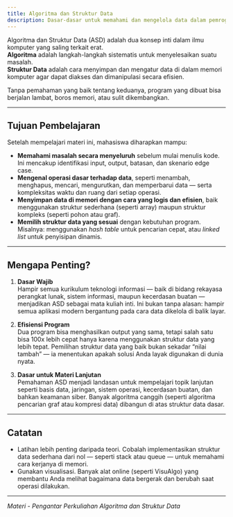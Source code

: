 ```yaml
---
title: Algoritma dan Struktur Data
description: Dasar-dasar untuk memahami dan mengelola data dalam pemrograman
---
```


Algoritma dan Struktur Data (ASD) adalah dua konsep inti dalam ilmu komputer yang saling terkait erat.  
**Algoritma** adalah langkah-langkah sistematis untuk menyelesaikan suatu masalah.  
**Struktur Data** adalah cara menyimpan dan mengatur data di dalam memori komputer agar dapat diakses dan dimanipulasi secara efisien.

Tanpa pemahaman yang baik tentang keduanya, program yang dibuat bisa berjalan lambat, boros memori, atau sulit dikembangkan.

---

## Tujuan Pembelajaran

Setelah mempelajari materi ini, mahasiswa diharapkan mampu:

- **Memahami masalah secara menyeluruh** sebelum mulai menulis kode. Ini mencakup identifikasi input, output, batasan, dan skenario edge case.
- **Mengenal operasi dasar terhadap data**, seperti menambah, menghapus, mencari, mengurutkan, dan memperbarui data — serta kompleksitas waktu dan ruang dari setiap operasi.
- **Menyimpan data di memori dengan cara yang logis dan efisien**, baik menggunakan struktur sederhana (seperti array) maupun struktur kompleks (seperti pohon atau graf).
- **Memilih struktur data yang sesuai** dengan kebutuhan program. Misalnya: menggunakan *hash table* untuk pencarian cepat, atau *linked list* untuk penyisipan dinamis.

---

## Mengapa Penting?

1. **Dasar Wajib**  
   Hampir semua kurikulum teknologi informasi — baik di bidang rekayasa perangkat lunak, sistem informasi, maupun kecerdasan buatan — menjadikan ASD sebagai mata kuliah inti. Ini bukan tanpa alasan: hampir semua aplikasi modern bergantung pada cara data dikelola di balik layar.

2. **Efisiensi Program**  
   Dua program bisa menghasilkan output yang sama, tetapi salah satu bisa 100x lebih cepat hanya karena menggunakan struktur data yang lebih tepat. Pemilihan struktur data yang baik bukan sekadar “nilai tambah” — ia menentukan apakah solusi Anda layak digunakan di dunia nyata.

3. **Dasar untuk Materi Lanjutan**  
   Pemahaman ASD menjadi landasan untuk mempelajari topik lanjutan seperti basis data, jaringan, sistem operasi, kecerdasan buatan, dan bahkan keamanan siber. Banyak algoritma canggih (seperti algoritma pencarian graf atau kompresi data) dibangun di atas struktur data dasar.

---

## Catatan

- Latihan lebih penting daripada teori. Cobalah implementasikan struktur data sederhana dari nol — seperti stack atau queue — untuk memahami cara kerjanya di memori.
- Gunakan visualisasi. Banyak alat online (seperti VisuAlgo) yang membantu Anda melihat bagaimana data bergerak dan berubah saat operasi dilakukan.

---

*Materi - Pengantar Perkuliahan Algoritma dan Struktur Data*